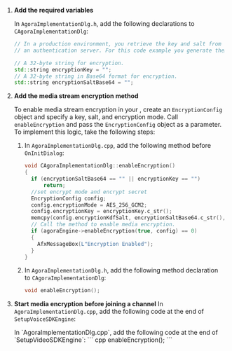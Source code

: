 <PlatformWrapper platform="windows">

1.  **Add the required variables**

    In `AgoraImplementationDlg.h`, add the following declarations to `CAgoraImplementationDlg`:

    ```cpp
    // In a production environment, you retrieve the key and salt from
    // an authentication server. For this code example you generate them locally.

    // A 32-byte string for encryption.
    std::string encryptionKey = "";
    // A 32-byte string in Base64 format for encryption.
    std::string encryptionSaltBase64 = "";
    ```

3.  **Add the media stream encryption method**

    To enable media stream encryption in your <Vpl k="CLIENT" />, create an `EncryptionConfig` object and specify a key, salt, and encryption mode. Call `enableEncryption` and pass the `EncryptionConfig` object as a parameter. To implement this logic, take the following steps:
    
    1. In `AgoraImplementationDlg.cpp`, add the following method before `OnInitDialog`:
        
        ```cpp
        void CAgoraImplementationDlg::enableEncryption()
        {
          if (encryptionSaltBase64 == "" || encryptionKey == "")
              return;
          //set encrypt mode and encrypt secret
          EncryptionConfig config;
          config.encryptionMode = AES_256_GCM2;
          config.encryptionKey = encryptionKey.c_str();
          memcpy(config.encryptionKdfSalt, encryptionSaltBase64.c_str(), 32);
          // Call the method to enable media encryption.
          if (agoraEngine->enableEncryption(true, config) == 0)
          {
            AfxMessageBox(L"Encryption Enabled");
          }
        }
        ```

    2. In `AgoraImplementationDlg.h`, add the following method declaration to `CAgoraImplementationDlg`:
        
        ```cpp
        void enableEncryption();
        ```

4.  **Start media encryption before joining a channel**
    <ProductWrapper product = "voice-calling">
    In `AgoraImplementationDlg.cpp`, add the following code at the end of `SetupVoiceSDKEngine`:
    </ProductWrapper>

    <ProductWrapper notAllowed = "voice-calling">
    In `AgoraImplementationDlg.cpp`, add the following code at the end of `SetupVideoSDKEngine`:
    </ProductWrapper>
    ``` cpp
    enableEncryption();
    ```
</PlatformWrapper>
